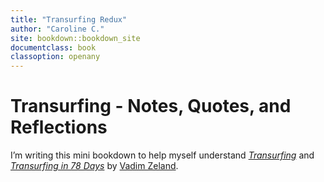 ```yaml
---
title: "Transurfing Redux"
author: "Caroline C."
site: bookdown::bookdown_site
documentclass: book
classoption: openany
---
```


# Transurfing - Notes, Quotes, and Reflections

I'm writing this mini bookdown to help myself understand [*Transurfing*](https://www.amazon.com/Reality-transurfing-Steps-Vadim-Zeland/dp/1532814658) and [*Transurfing in 78 Days*](https://www.amazon.com/Transurfing-78-Days-Practical-Creating/dp/5957334715/ref=pd_lpo_1?pd_rd_i=5957334715&psc=1) by [Vadim Zeland](https://www.amazon.com/Vadim-Zeland/e/B00J0SESMY/ref=dp_byline_cont_pop_book_1). 

